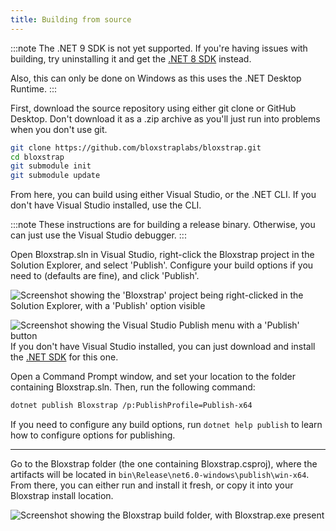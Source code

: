 ```yaml
---
title: Building from source
---
```



:::note
The .NET 9 SDK is not yet supported. If you're having issues with building, try uninstalling it and get the [.NET 8 SDK](https://dotnet.microsoft.com/en-us/download) instead.

Also, this can only be done on Windows as this uses the .NET Desktop Runtime.
:::

First, download the source repository using either git clone or GitHub Desktop. Don't download it as a .zip archive as you'll just run into problems when you don't use git.

```sh
git clone https://github.com/bloxstraplabs/bloxstrap.git
cd bloxstrap
git submodule init 
git submodule update
```

From here, you can build using either Visual Studio, or the .NET CLI. If you don't have Visual Studio installed, use the CLI.

<Tabs>
  <TabItem label="Visual Studio" icon="vscode">
  :::note
  These instructions are for building a release binary. Otherwise, you can just use the Visual Studio debugger.
  :::

  Open Bloxstrap.sln in Visual Studio, right-click the Bloxstrap project in the Solution Explorer, and select 'Publish'. Configure your build options if you need to (defaults are fine), and click 'Publish'.

  ![Screenshot showing the 'Bloxstrap' project being right-clicked in the Solution Explorer, with a 'Publish' option visible](@assets-wiki/build-vs-1.png)

  ![Screenshot showing the Visual Studio Publish menu with a 'Publish' button](@assets-wiki/build-vs-2.png)
  </TabItem>
  <TabItem label=".NET CLI">
  If you don't have Visual Studio installed, you can just download and install the [.NET SDK](https://dotnet.microsoft.com/en-us/download) for this one.

   Open a Command Prompt window, and set your location to the folder containing Bloxstrap.sln. Then, run the following command:

   ```sh
   dotnet publish Bloxstrap /p:PublishProfile=Publish-x64
   ```

   If you need to configure any build options, run `dotnet help publish` to learn how to configure options for publishing.
  </TabItem>
</Tabs>

---

Go to the Bloxstrap folder (the one containing Bloxstrap.csproj), where the artifacts will be located in `bin\Release\net6.0-windows\publish\win-x64`. From there, you can either run and install it fresh, or copy it into your Bloxstrap install location.

![Screenshot showing the Bloxstrap build folder, with Bloxstrap.exe present](@assets-wiki/build-artifacts.png)
